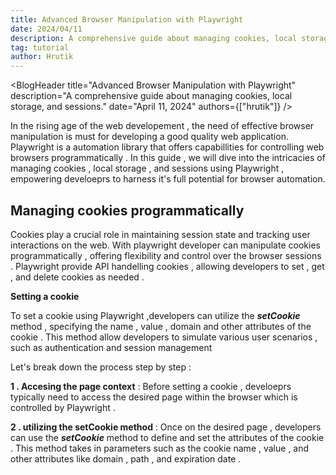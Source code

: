 ```yaml
---
title: Advanced Browser Manipulation with Playwright
date: 2024/04/11
description: A comprehensive guide about managing cookies, local storage, and sessions.
tag: tutorial
author: Hrutik
---
```



<BlogHeader
  title="Advanced Browser Manipulation with Playwright"
  description="A comprehensive guide about managing cookies, local storage, and sessions."
  date="April 11, 2024"
  authors={["hrutik"]}
/>

In the rising age of the web developement , the need of effective browser manipulation is must for developing a good quality web application. Playwright is a automation library that offers capabillities for controlling web browsers programmatically . In this guide , we will dive into the intricacies of managing cookies , local storage , and sessions using Playwright , empowering develoeprs to harness it's full potential for browser automation. 

## Managing cookies programmatically

Cookies play a crucial role in maintaining session state and tracking user interactions on the web. With playwright developer can manipulate cookies programmatically , offering flexibility and control over the browser sessions . Playwright provide API handelling cookies , allowing developers to set , get , and delete cookies as needed . 

**Setting a cookie**

To set a cookie using Playwright ,developers can utilize the **_setCookie_**  method , specifying the name , value , domain and other attributes of the cookie . This method allow developers to simulate various user scenarios , such as authentication and session management 

Let's break down the process step by step :

**1 . Accesing the page context** : Before setting a cookie , develoeprs typically need to access the desired page within the browser which is controlled by Playwright .

**2 . utilizing the setCookie method** : Once on the desired page , developers can use the **_setCookie_** method to define and set the attributes of the cookie . This method takes in parameters such as the cookie name , value , and other attributes like domain , path , and expiration date .

